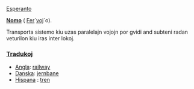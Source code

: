 [[Esperanto]]

'''[[Nomo]]''' ( [[Fero|Fer]]´[[vojo|voj]]´o).

Transporta sistemo kiu uzas paralelajn vojojn por gvidi and subteni radan veturilon kiu iras inter lokoj.

=== [[Traduko]]j ===

* [[Angla]]: [[railway]]
* [[Danska]]: [[jernbane]]
* [[Hispana]] : [[tren]]
